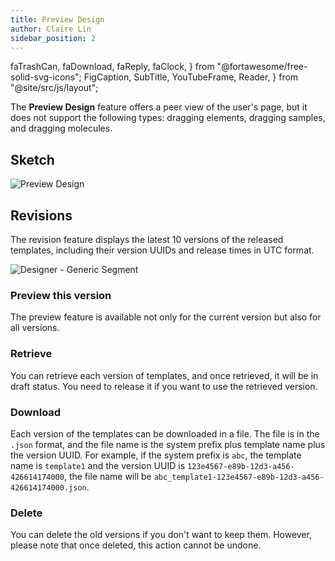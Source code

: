 ```yaml
---
title: Preview Design
author: Claire Lin
sidebar_position: 2
---
```


  faTrashCan,
  faDownload,
  faReply,
  faClock,
} from "@fortawesome/free-solid-svg-icons";
  FigCaption,
  SubTitle,
  YouTubeFrame,
  Reader,
} from "@site/src/js/layout";

<SubTitle text="The LabIMotion template offers a preview feature that allows the designer to preview their design before releasing it to the user page." />
<Reader text="Designer" />

The **Preview Design** feature offers a peer view of the user's page, but it does not support the following types: dragging elements, dragging samples, and dragging molecules.

## Sketch

![Preview Design](/img/labimotion/designer_preview.png)

<FigCaption text="Preview Design" />

## Revisions

The revision feature displays the latest 10 versions of the released templates, including their version UUIDs and release times in UTC format.

![Designer - Generic Segment](/img/labimotion/designer-template-features.png)

<FigCaption text="Revisions" />

### Preview this version <FontAwesomeIcon icon={faClock} />

The preview feature is available not only for the current version but also for all versions.

### Retrieve <FontAwesomeIcon icon={faReply} />

You can retrieve each version of templates, and once retrieved, it will be in draft status. You need to release it if you want to use the retrieved version.

### Download <FontAwesomeIcon icon={faDownload} />

Each version of the templates can be downloaded in a file. The file is in the `.json` format, and the file name is the system prefix plus template name plus the version UUID. For example, if the system prefix is `abc`, the template name is `template1` and the version UUID is `123e4567-e89b-12d3-a456-426614174000`, the file name will be `abc_template1-123e4567-e89b-12d3-a456-426614174000.json`.

### Delete <FontAwesomeIcon icon={faTrashCan} />

You can delete the old versions if you don't want to keep them. However, please note that once deleted, this action cannot be undone.
